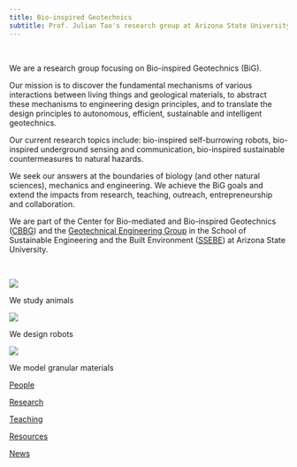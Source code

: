 ```yaml
---
title: Bio-inspired Geotechnics 
subtitle: Prof. Julian Tao's research group at Arizona State University
---
```


<br>

::: {.justify}

We are a research group focusing on Bio-inspired Geotechnics (BiG).

Our mission is to discover the fundamental mechanisms of various interactions between living things and geological materials, to abstract these mechanisms to engineering design principles, and to translate the design principles to autonomous, efficient, sustainable and intelligent geotechnics.

Our current research topics include: bio-inspired self-burrowing robots, bio-inspired underground sensing and communication, bio-inspired sustainable countermeasures to natural hazards.

We seek our answers at the boundaries of biology (and other natural sciences), mechanics and engineering.
We achieve the BiG goals and extend the impacts from research, teaching, outreach, entrepreneurship and collaboration.

We are part of the Center for Bio-mediated and Bio-inspired Geotechnics ([CBBG](https://cbbg.engineering.asu.edu/)) and the [Geotechnical Engineering Group](https://geotechasu.github.io/soilrocks/) in the School of Sustainable Engineering and the Built Environment ([SSEBE](https://ssebe.engineering.asu.edu/)) at Arizona State University.

:::

<br>

::: {.card-group .center}

::: {.card .border-light}
![](img/clams.png)

::: {.card-body}
We study animals
:::
:::

::: {.card .border-light}
![](img/softrobots.png)

::: {.card-body}
We design robots 
:::
:::

::: {.card .border-light}
![](img/photoelastics.png)

::: {.card-body}
We model granular materials
:::
:::

:::


::: {.card-group .center}

::: {.card .border-light}
[](./people.qmd){.bi .bi-people .huge}

::: {.card-body}
[People](./people.qmd){.btn .btn-primary}
:::
:::

::: {.card .border-light}
[](./research.qmd){.bi .bi-book-half .huge}

::: {.card-body}
[Research](./research.qmd){.btn .btn-primary}
:::
:::

::: {.card .border-light}
[](./teaching.qmd){.bi .bi-easel .huge}

::: {.card-body}
[Teaching](./teaching.qmd){.btn .btn-primary}
:::
:::

::: {.card .border-light}
[](./resources.qmd){.bi .bi-gear-wide-connected .huge}

::: {.card-body}
[Resources](./resources.qmd){.btn .btn-primary}
:::
:::

::: {.card .border-light}
[](./news.qmd){.bi .bi-newspaper .huge}

::: {.card-body}
[News](./news.qmd){.btn .btn-primary}
:::
:::

:::



